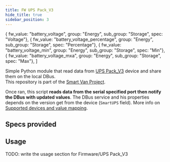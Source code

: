 ```yaml
---
title: FW UPS Pack_V3
hide_title: true
sidebar_position: 3
---
```


<!--
 FROM   @site/src/components/templates/PageSoftware
 VER    1.0.3
-->


  { fw_value: "battery_voltage", group: "Energy", sub_group: "Storage",  spec: "Voltage"},
  { fw_value: "battery_voltage_percentage", group: "Energy", sub_group: "Storage",  spec: "Percentage"},
  { fw_value: "battery_voltage_min", group: "Energy", sub_group: "Storage",  spec: "Min"},
  { fw_value: "battery_voltage_mxa", group: "Energy", sub_group: "Storage",  spec: "Max"},
]



<SoftwareTitle
  name={software_name}
  status={software_status} />

<SoftwareHeader
  name={software_name}
  code={software_code}
  category={software_category}
  language={software_language}
  current_status={software_status}
  current_version={software_version}
  url_logo="/img/software/firmware/fw_upspack_v3/fw_upspack_v3_image.jpeg"
  url_repo="https://github.com/Smart-Van-2-0/com.robypomper.smartvan.fw.upspack_v3/"
  url_downloads="https://github.com/Smart-Van-2-0/com.robypomper.smartvan.fw.upspack_v3/tags/"
  url_support="https://github.com/Smart-Van-2-0/com.robypomper.smartvan.fw.upspack_v3/issues/" >

Simple Python module that read data from [UPS Pack_V3](https://github.com/rcdrones/UPSPACK_V3/blob/master/README_en.md)
device and share them on the local DBus.<br />
This repository is part of the [Smart Van Project](https://www.smartvanbox.org/).

Once ran, this script **reads data from the serial specified port then notify
the DBus with updated values**. The DBus service and his properties depends on
the version get from the device (`SmartUPS` field). More info on [Supported
devices and value mapping](https://github.com/Smart-Van-2-0/com.robypomper.smartvan.fw.upspack_v3/#supported-devices-and-value-mapping).

</SoftwareHeader>

## Specs provided

<SoftwareSpecsProvidedText />

<SoftwareSpecsProvidedTable specs_provided={specs_provided} />

## Usage

TODO: write the usage section for Firmware/UPS Pack_V3
